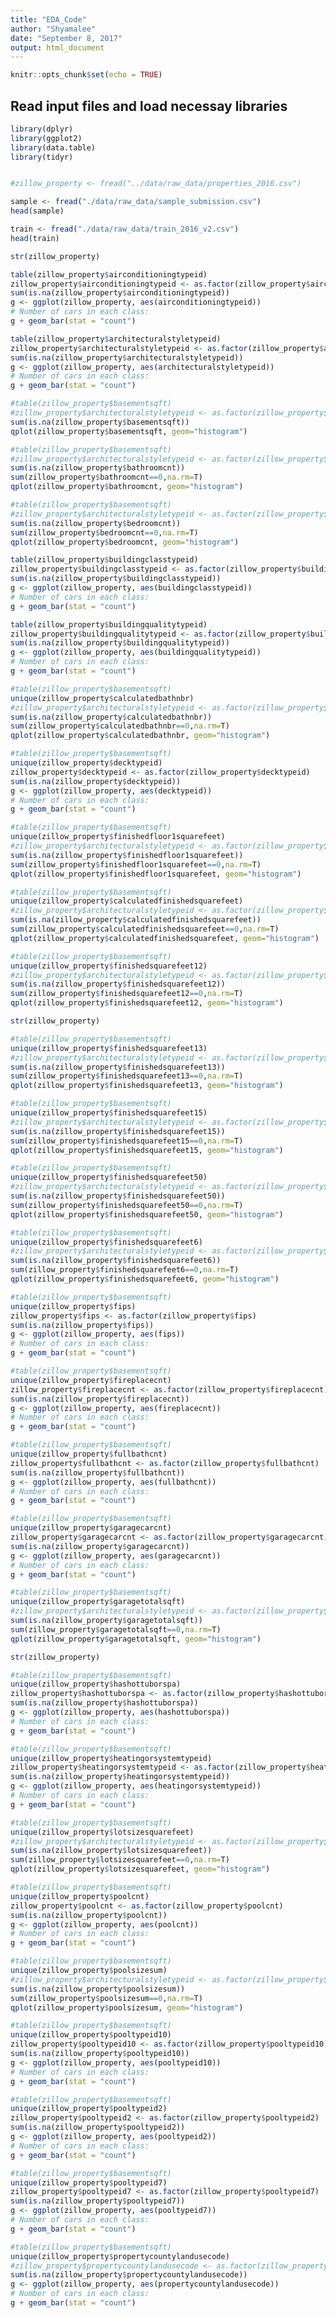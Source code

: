 ```yaml
---
title: "EDA_Code"
author: "Shyamalee"
date: "September 8, 2017"
output: html_document
---
```


```r
knitr::opts_chunk$set(echo = TRUE)
```


## Read input files and load necessay libraries
```r
library(dplyr)
library(ggplot2)
library(data.table)
library(tidyr)


#zillow_property <- fread("../data/raw_data/properties_2016.csv")

sample <- fread("./data/raw_data/sample_submission.csv")
head(sample)

train <- fread("./data/raw_data/train_2016_v2.csv")
head(train)
```

```r
str(zillow_property)
```
```r
table(zillow_property$airconditioningtypeid)
zillow_property$airconditioningtypeid <- as.factor(zillow_property$airconditioningtypeid)
sum(is.na(zillow_property$airconditioningtypeid))
g <- ggplot(zillow_property, aes(airconditioningtypeid))
# Number of cars in each class:
g + geom_bar(stat = "count")
```

```r
table(zillow_property$architecturalstyletypeid)
zillow_property$architecturalstyletypeid <- as.factor(zillow_property$architecturalstyletypeid)
sum(is.na(zillow_property$architecturalstyletypeid))
g <- ggplot(zillow_property, aes(architecturalstyletypeid))
# Number of cars in each class:
g + geom_bar(stat = "count")
```

```r
#table(zillow_property$basementsqft)
#zillow_property$architecturalstyletypeid <- as.factor(zillow_property$architecturalstyletypeid)
sum(is.na(zillow_property$basementsqft))
qplot(zillow_property$basementsqft, geom="histogram")
```

```r
#table(zillow_property$basementsqft)
#zillow_property$architecturalstyletypeid <- as.factor(zillow_property$architecturalstyletypeid)
sum(is.na(zillow_property$bathroomcnt))
sum(zillow_property$bathroomcnt==0,na.rm=T)
qplot(zillow_property$bathroomcnt, geom="histogram")
```

```r
#table(zillow_property$basementsqft)
#zillow_property$architecturalstyletypeid <- as.factor(zillow_property$architecturalstyletypeid)
sum(is.na(zillow_property$bedroomcnt))
sum(zillow_property$bedroomcnt==0,na.rm=T)
qplot(zillow_property$bedroomcnt, geom="histogram")
```

```r
table(zillow_property$buildingclasstypeid)
zillow_property$buildingclasstypeid <- as.factor(zillow_property$buildingclasstypeid)
sum(is.na(zillow_property$buildingclasstypeid))
g <- ggplot(zillow_property, aes(buildingclasstypeid))
# Number of cars in each class:
g + geom_bar(stat = "count")
```


```r
table(zillow_property$buildingqualitytypeid)
zillow_property$buildingqualitytypeid <- as.factor(zillow_property$buildingqualitytypeid)
sum(is.na(zillow_property$buildingqualitytypeid))
g <- ggplot(zillow_property, aes(buildingqualitytypeid))
# Number of cars in each class:
g + geom_bar(stat = "count")
```

```r
#table(zillow_property$basementsqft)
unique(zillow_property$calculatedbathnbr)
#zillow_property$architecturalstyletypeid <- as.factor(zillow_property$architecturalstyletypeid)
sum(is.na(zillow_property$calculatedbathnbr))
sum(zillow_property$calculatedbathnbr==0,na.rm=T)
qplot(zillow_property$calculatedbathnbr, geom="histogram")
```

```r
#table(zillow_property$basementsqft)
unique(zillow_property$decktypeid)
zillow_property$decktypeid <- as.factor(zillow_property$decktypeid)
sum(is.na(zillow_property$decktypeid))
g <- ggplot(zillow_property, aes(decktypeid))
# Number of cars in each class:
g + geom_bar(stat = "count")
```

```r
#table(zillow_property$basementsqft)
unique(zillow_property$finishedfloor1squarefeet)
#zillow_property$architecturalstyletypeid <- as.factor(zillow_property$architecturalstyletypeid)
sum(is.na(zillow_property$finishedfloor1squarefeet))
sum(zillow_property$finishedfloor1squarefeet==0,na.rm=T)
qplot(zillow_property$finishedfloor1squarefeet, geom="histogram")
```

```r
#table(zillow_property$basementsqft)
unique(zillow_property$calculatedfinishedsquarefeet)
#zillow_property$architecturalstyletypeid <- as.factor(zillow_property$architecturalstyletypeid)
sum(is.na(zillow_property$calculatedfinishedsquarefeet))
sum(zillow_property$calculatedfinishedsquarefeet==0,na.rm=T)
qplot(zillow_property$calculatedfinishedsquarefeet, geom="histogram")
```

```r
#table(zillow_property$basementsqft)
unique(zillow_property$finishedsquarefeet12)
#zillow_property$architecturalstyletypeid <- as.factor(zillow_property$architecturalstyletypeid)
sum(is.na(zillow_property$finishedsquarefeet12))
sum(zillow_property$finishedsquarefeet12==0,na.rm=T)
qplot(zillow_property$finishedsquarefeet12, geom="histogram")
```

```r
str(zillow_property)
```

```r
#table(zillow_property$basementsqft)
unique(zillow_property$finishedsquarefeet13)
#zillow_property$architecturalstyletypeid <- as.factor(zillow_property$architecturalstyletypeid)
sum(is.na(zillow_property$finishedsquarefeet13))
sum(zillow_property$finishedsquarefeet13==0,na.rm=T)
qplot(zillow_property$finishedsquarefeet13, geom="histogram")
```

```r
#table(zillow_property$basementsqft)
unique(zillow_property$finishedsquarefeet15)
#zillow_property$architecturalstyletypeid <- as.factor(zillow_property$architecturalstyletypeid)
sum(is.na(zillow_property$finishedsquarefeet15))
sum(zillow_property$finishedsquarefeet15==0,na.rm=T)
qplot(zillow_property$finishedsquarefeet15, geom="histogram")
```

```r
#table(zillow_property$basementsqft)
unique(zillow_property$finishedsquarefeet50)
#zillow_property$architecturalstyletypeid <- as.factor(zillow_property$architecturalstyletypeid)
sum(is.na(zillow_property$finishedsquarefeet50))
sum(zillow_property$finishedsquarefeet50==0,na.rm=T)
qplot(zillow_property$finishedsquarefeet50, geom="histogram")
```

```r
#table(zillow_property$basementsqft)
unique(zillow_property$finishedsquarefeet6)
#zillow_property$architecturalstyletypeid <- as.factor(zillow_property$architecturalstyletypeid)
sum(is.na(zillow_property$finishedsquarefeet6))
sum(zillow_property$finishedsquarefeet6==0,na.rm=T)
qplot(zillow_property$finishedsquarefeet6, geom="histogram")
```

```r
#table(zillow_property$basementsqft)
unique(zillow_property$fips)
zillow_property$fips <- as.factor(zillow_property$fips)
sum(is.na(zillow_property$fips))
g <- ggplot(zillow_property, aes(fips))
# Number of cars in each class:
g + geom_bar(stat = "count")
```

```r
#table(zillow_property$basementsqft)
unique(zillow_property$fireplacecnt)
zillow_property$fireplacecnt <- as.factor(zillow_property$fireplacecnt)
sum(is.na(zillow_property$fireplacecnt))
g <- ggplot(zillow_property, aes(fireplacecnt))
# Number of cars in each class:
g + geom_bar(stat = "count")
```

```r
#table(zillow_property$basementsqft)
unique(zillow_property$fullbathcnt)
zillow_property$fullbathcnt <- as.factor(zillow_property$fullbathcnt)
sum(is.na(zillow_property$fullbathcnt))
g <- ggplot(zillow_property, aes(fullbathcnt))
# Number of cars in each class:
g + geom_bar(stat = "count")
```

```r
#table(zillow_property$basementsqft)
unique(zillow_property$garagecarcnt)
zillow_property$garagecarcnt <- as.factor(zillow_property$garagecarcnt)
sum(is.na(zillow_property$garagecarcnt))
g <- ggplot(zillow_property, aes(garagecarcnt))
# Number of cars in each class:
g + geom_bar(stat = "count")
```

```r
#table(zillow_property$basementsqft)
unique(zillow_property$garagetotalsqft)
#zillow_property$architecturalstyletypeid <- as.factor(zillow_property$architecturalstyletypeid)
sum(is.na(zillow_property$garagetotalsqft))
sum(zillow_property$garagetotalsqft==0,na.rm=T)
qplot(zillow_property$garagetotalsqft, geom="histogram")
```

```r
str(zillow_property)
```

```r
#table(zillow_property$basementsqft)
unique(zillow_property$hashottuborspa)
zillow_property$hashottuborspa <- as.factor(zillow_property$hashottuborspa)
sum(is.na(zillow_property$hashottuborspa))
g <- ggplot(zillow_property, aes(hashottuborspa))
# Number of cars in each class:
g + geom_bar(stat = "count")
```

```r
#table(zillow_property$basementsqft)
unique(zillow_property$heatingorsystemtypeid)
zillow_property$heatingorsystemtypeid <- as.factor(zillow_property$heatingorsystemtypeid)
sum(is.na(zillow_property$heatingorsystemtypeid))
g <- ggplot(zillow_property, aes(heatingorsystemtypeid))
# Number of cars in each class:
g + geom_bar(stat = "count")
```

```r
#table(zillow_property$basementsqft)
unique(zillow_property$lotsizesquarefeet)
#zillow_property$architecturalstyletypeid <- as.factor(zillow_property$architecturalstyletypeid)
sum(is.na(zillow_property$lotsizesquarefeet))
sum(zillow_property$lotsizesquarefeet==0,na.rm=T)
qplot(zillow_property$lotsizesquarefeet, geom="histogram")
```

```r
#table(zillow_property$basementsqft)
unique(zillow_property$poolcnt)
zillow_property$poolcnt <- as.factor(zillow_property$poolcnt)
sum(is.na(zillow_property$poolcnt))
g <- ggplot(zillow_property, aes(poolcnt))
# Number of cars in each class:
g + geom_bar(stat = "count")
```

```r
#table(zillow_property$basementsqft)
unique(zillow_property$poolsizesum)
#zillow_property$architecturalstyletypeid <- as.factor(zillow_property$architecturalstyletypeid)
sum(is.na(zillow_property$poolsizesum))
sum(zillow_property$poolsizesum==0,na.rm=T)
qplot(zillow_property$poolsizesum, geom="histogram")
```

```r
#table(zillow_property$basementsqft)
unique(zillow_property$pooltypeid10)
zillow_property$pooltypeid10 <- as.factor(zillow_property$pooltypeid10)
sum(is.na(zillow_property$pooltypeid10))
g <- ggplot(zillow_property, aes(pooltypeid10))
# Number of cars in each class:
g + geom_bar(stat = "count")
```

```r
#table(zillow_property$basementsqft)
unique(zillow_property$pooltypeid2)
zillow_property$pooltypeid2 <- as.factor(zillow_property$pooltypeid2)
sum(is.na(zillow_property$pooltypeid2))
g <- ggplot(zillow_property, aes(pooltypeid2))
# Number of cars in each class:
g + geom_bar(stat = "count")
```

```r
#table(zillow_property$basementsqft)
unique(zillow_property$pooltypeid7)
zillow_property$pooltypeid7 <- as.factor(zillow_property$pooltypeid7)
sum(is.na(zillow_property$pooltypeid7))
g <- ggplot(zillow_property, aes(pooltypeid7))
# Number of cars in each class:
g + geom_bar(stat = "count")
```

```r
#table(zillow_property$basementsqft)
unique(zillow_property$propertycountylandusecode)
#zillow_property$propertycountylandusecode <- as.factor(zillow_property$propertycountylandusecode)
sum(is.na(zillow_property$propertycountylandusecode))
g <- ggplot(zillow_property, aes(propertycountylandusecode))
# Number of cars in each class:
g + geom_bar(stat = "count")
```

